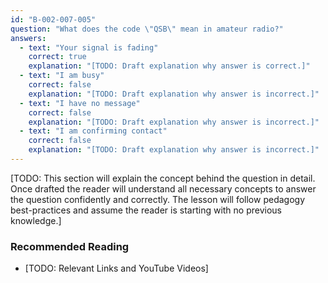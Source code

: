 ```yaml
---
id: "B-002-007-005"
question: "What does the code \"QSB\" mean in amateur radio?"
answers:
  - text: "Your signal is fading"
    correct: true
    explanation: "[TODO: Draft explanation why answer is correct.]"
  - text: "I am busy"
    correct: false
    explanation: "[TODO: Draft explanation why answer is incorrect.]"
  - text: "I have no message"
    correct: false
    explanation: "[TODO: Draft explanation why answer is incorrect.]"
  - text: "I am confirming contact"
    correct: false
    explanation: "[TODO: Draft explanation why answer is incorrect.]"
---
```


[TODO: This section will explain the concept behind the question in detail. Once drafted the reader will understand all necessary concepts to answer the question confidently and correctly. The lesson will follow pedagogy best-practices and assume the reader is starting with no previous knowledge.]

### Recommended Reading

- [TODO: Relevant Links and YouTube Videos]
